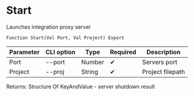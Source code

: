 ﻿---
sidebar_position: 3
---


# Start
 Launches integration proxy server



`Function Start(Val Port, Val Project) Export`

  | Parameter | CLI option | Type | Required | Description |
  |-|-|-|-|-|
  | Port | --port | Number | &#x2714; | Servers port |
  | Project | --proj | String | &#x2714; | Project filepath |

  
  Returns:  Structure Of KeyAndValue - server shutdown result

<br/>




```bsl title="1C:Enterprise/OneScript code example"

```
 




